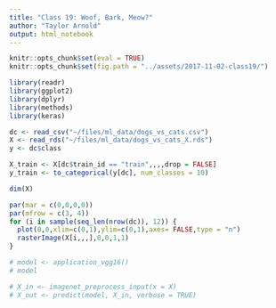```yaml
---
title: "Class 19: Woof, Bark, Meow?"
author: "Taylor Arnold"
output: html_notebook
---
```


```r
knitr::opts_chunk$set(eval = TRUE)
knitr::opts_chunk$set(fig.path = "../assets/2017-11-02-class19/")
```

```r
library(readr)
library(ggplot2)
library(dplyr)
library(methods)
library(keras)
```

```r
dc <- read_csv("~/files/ml_data/dogs_vs_cats.csv")
X <- read_rds("~/files/ml_data/dogs_vs_cats_X.rds")
y <- dc$class

X_train <- X[dc$train_id == "train",,,,drop = FALSE]
y_train <- to_categorical(y[dc], num_classes = 10)
```

```r
dim(X)
```

```r
par(mar = c(0,0,0,0))
par(mfrow = c(3, 4))
for (i in sample(seq_len(nrow(dc)), 12)) {
  plot(0,0,xlim=c(0,1),ylim=c(0,1),axes= FALSE,type = "n")
  rasterImage(X[i,,,],0,0,1,1)
}
```

```r
# model <- application_vgg16()
# model
```

```r
# X_in <- imagenet_preprocess_input(x = X)
# X_out <- predict(model, X_in, verbose = TRUE)
```

